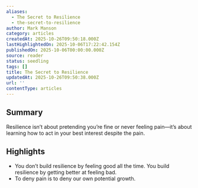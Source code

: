 ```yaml
---
aliases:
  - The Secret to Resilience
  - the-secret-to-resilience
author: Mark Manson
category: articles
createdAt: 2025-10-26T09:50:18.000Z
lastHighlightedOn: 2025-10-06T17:22:42.154Z
publishedOn: 2025-10-06T00:00:00.000Z
source: reader
status: seedling
tags: []
title: The Secret to Resilience
updatedAt: 2025-10-26T09:50:38.000Z
url: ''
contentType: articles
---
```

## Summary

Resilience isn’t about pretending you’re fine or never feeling pain—it’s about learning how to act in your best interest despite the pain.

## Highlights

- You don’t build resilience by feeling good all the time.
  You build resilience by getting better at feeling bad.
- To deny pain is to deny our own potential growth.

